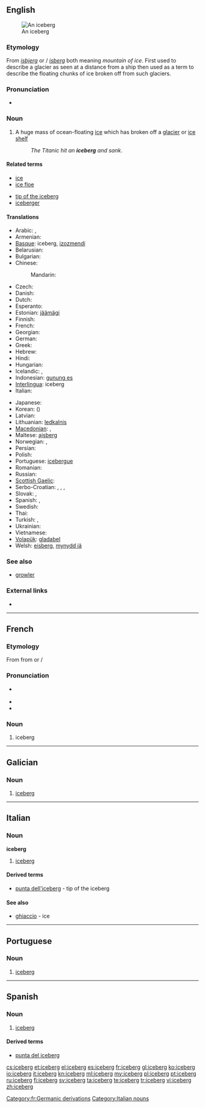 ==English==
{{wikipedia}}
[[Image:Iceberg upernavik 2007-08-11 1.jpg|thumb|An iceberg]]

===Etymology===
From {{etyl|da}} ''[[isbjerg]]'' or {{etyl|no|en}}/{{etyl|sv}} ''[[isberg]]'' both meaning ''mountain of ice''. First used to describe a glacier as seen at a distance from a ship then used as a term to describe the floating chunks of ice broken off from such glaciers.

===Pronunciation===
* {{a|UK}} {{IPA|/ˈaɪsbɜːɡ/}}

===Noun===
{{en-noun}}

# A huge mass of ocean-floating [[ice]] which has broken off a [[glacier]] or [[ice shelf]]
#: ''The Titanic hit an '''iceberg''' and sank''.

====Related terms====
{{top2}}
* [[ice]]
* [[ice floe]]
{{mid2}}
* [[tip of the iceberg]]
* [[iceberger]]
{{bottom}}

====Translations====
{{trans-top|huge mass of floating ice}}
* Arabic: {{t-|ar|جبل جليد|m|tr=jábal jaliid}},  {{t|ar|جبل جليدي|m|tr=jábal jaliidiy}}
* Armenian: {{t-|hy|այսբերգ|tr=aysberg}}
* [[Basque]]: iceberg, [[izozmendi]]
* Belarusian: {{t-|be|айсберг|m|tr=ájsberh|xs=Belarusian}}
* Bulgarian: {{t-|bg|айсберг|m|tr=ájsberg}}
* Chinese:
*: Mandarin: {{t-|cmn|冰山|tr=bīngshān|sc=Hani}}
* Czech: {{t-|cs|kra|f}}
* Danish: {{t|da|isbjerg}}
* Dutch: {{t+|nl|ijsberg|m}}
* Esperanto: {{t-|eo|glacimonto|xs=Esperanto}}
* Estonian: [[jäämägi]]
* Finnish: {{t-|fi|jäävuori}}
* French: {{t+|fr|iceberg|m}}
* Georgian: {{t|ka|აისბერგი|sc=Geor|xs=Georgian}}
* German: {{t+|de|Eisberg|m}}
* Greek: {{t+|el|παγόβουνο|n|tr=pagóvouno}}
* Hebrew: {{t+|he|קרחון ימי}}
* Hindi: {{t|hi|हिमशैल|tr=himaśail|xs=Hindi}}
* Hungarian: {{t+|hu|jéghegy}}
* Icelandic: {{t+|is|borgarísjaki|m}}, {{t|is|ísjaki|m}}
* Indonesian: [[gunung es]]
* [[Interlingua]]: iceberg
* Italian: {{t+|it|iceberg|m}}
{{trans-mid}}
* Japanese: {{t|ja|氷山|tr=ひょうざん, hyōzan}}
* Korean: {{t+|ko|빙산|tr=bingsan|sc=Hang}} ({{t|ko|氷山|sc=Hani}})
* Latvian: {{t+|lv|aisbergs|xs=Latvian}}
* Lithuanian: [[ledkalnis]] {{m}}
* [[Macedonian]]: {{t|mk|санта мраз|f|tr=sánta mraz}},  {{t|mk|санта|f|tr=sánta}}
* Maltese: [[ajsberg]]
* Norwegian: {{t+|no|isfjell}}, {{t-|no|isberg}}
* Persian: {{t|fa|یخکوه|tr=yakhkuh|xs=Persian}}
* Polish: {{t+|pl|góra lodowa|f}}
* Portuguese: [[icebergue]] {{m}}
* Romanian: {{t+|ro|aisberg|n}}
* Russian: {{t+|ru|айсберг|m|tr=ájsberg}}
* [[Scottish Gaelic]]: {{t-|gd|eigh-bheinn|f|xs=Scottish Gaelic}}
* Serbo-Croatian: {{t|sh|санта|f|sc=Cyrl|xs=Serbo-Croatian}},  {{t|sh|santa|f|alt=sȃnta|xs=Serbo-Croatian}},  {{t|sh|санта леда|f|sc=Cyrl|xs=Serbo-Croatian}},  {{t|sh|santa leda|f|xs=Serbo-Croatian}}
* Slovak: {{t|sk|ľadovec|m}},  {{t|sk|kryha|f}}
* Spanish: {{t+|es|banquisa|f}}, {{t+|es|iceberg|m}}
* Swedish: {{t+|sv|isberg|n}}
* Thai: {{t|th|ภูเขาน้ำแข็ง|tr=poo kăo náam kăeng}}
* Turkish: {{t|tr|aysberg}},  {{t|tr|buzdağı}}
* Ukrainian: {{t+|uk|айсберг|m|tr=ájsberh|xs=Ukrainian}}
* Vietnamese: {{t|vi|núi băng trôi|xs=Vietnamese}}
* [[Volapük]]: [[gladabel]]
* Welsh: [[eisberg]], [[mynydd iâ]]
{{trans-bottom}}

===See also===
* [[growler]]

===External links===
* {{commonslite}}

----

==French==

===Etymology===
From {{etyl|en|fr}} {{term|iceberg|lang=en}} from {{etyl|da|fr}} {{term|isbjerg}} or {{etyl|no|fr}}/{{etyl|sv|fr}} {{term|isberg||mountain of ice}}

===Pronunciation===
* {{IPA|/aj.sbɛʁɡ/|/is.bɛʁɡ/|lang=fr}} {{X-SAMPA|/Aj.sbERg/|/is.bERg/}}
* {{rhymes|ɛʁɡ|lang=fr}}
* {{homophones|icebergs|lang=fr}}

===Noun===
{{fr-noun|m}}

# iceberg

[[Category:fr:Germanic derivations]]

----

==Galician==

===Noun===
{{gl-noun|m}}

# [[#English|iceberg]]

----

==Italian==

===Noun===
'''iceberg''' {{m}} {{inv}}

# [[iceberg#English|iceberg]]

====Derived terms====
* [[punta dell'iceberg]] - tip of the iceberg

====See also====
* [[ghiaccio]] - ice

[[Category:Italian nouns]]

----

==Portuguese==

===Noun===
{{pt-noun|m}}

# [[iceberg]]

----

==Spanish==

===Noun===
{{es-noun-m}}

# [[iceberg#English|iceberg]]

====Derived terms====
* [[punta del iceberg]]

[[cs:iceberg]]
[[et:iceberg]]
[[el:iceberg]]
[[es:iceberg]]
[[fr:iceberg]]
[[gl:iceberg]]
[[ko:iceberg]]
[[io:iceberg]]
[[it:iceberg]]
[[kn:iceberg]]
[[ml:iceberg]]
[[my:iceberg]]
[[pl:iceberg]]
[[pt:iceberg]]
[[ru:iceberg]]
[[fi:iceberg]]
[[sv:iceberg]]
[[ta:iceberg]]
[[te:iceberg]]
[[tr:iceberg]]
[[vi:iceberg]]
[[zh:iceberg]]